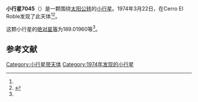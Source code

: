 {{Infobox planet
| bgcolour = #FFFFC0
| name = 7045
| symbol = 
| image = 
| caption = 
| discovery = yes
| discovery_ref = 
| discoverer = {{link-en|卡洛斯·托雷斯|Carlos Torres (astronomer)}}
| discovery_site = [[Cerro_El_Roble|Cerro El Roble]] 
| discovered = 1974年3月22日
| designations = yes
| mp_name = 
| named_after = 
| alt_names = 1974 FJ/ 1974 HT / 1981 BY / 1990 QH7
| mp_category = [[主带小行星|主带小行星]]
| orbit_ref = <ref name="a">[http://ssd.jpl.nasa.gov/sbdb.cgi?sstr=7045 7045] {{Wayback|url=http://ssd.jpl.nasa.gov/sbdb.cgi?sstr=7045 |date=20201124022932 }}，小行星數據庫瀏覽器（JPL Small-Body Database Browser）－[[美国国家航空航天局|美国国家航空航天局]]喷气推进实验室</ref>
| epoch = 2456400.5 (2013年4月18日更新)
| aphelion = {{convert|2.7099514|AU|km|3|abbr=on|lk=out}}
| perihelion = {{convert|2.0776394|AU|km|3|abbr=on}}
| semimajor = {{convert|2.3937954|AU|km|3|abbr=on}}
| eccentricity = 0.1320731
| period = 1352.785639 [[日|日]]<br />3.7[[儒略年|儒略年]]
| avg_speed = 
| inclination = 4.83099
| asc_node = 352.70745
| mean_anomaly = 
| arg_peri = 189.01960
| satellites = 
| physical_characteristics = yes
| dimensions = 
| mass = 
| density = 
| surface_grav = 
| escape_velocity = 
| sidereal_day = 
| axial_tilt = 
| pole_ecliptic_lat = 
| pole_ecliptic_lon = 
| albedo = 
| temperatures= 
| temp_name1 = 
| mean_temp_1 = 
| max_temp_1 = 
| temp_name2 = 
| max_temp_2 = 
| spectral_type = 
| abs_magnitude = 189.01960
}}

'''小行星7045'''（{{lang-en|7045}}）是一颗围绕[[太阳|太阳]][[公转|公转]]的[[小行星|小行星]]。1974年3月22日，{{link-en|卡洛斯·托雷斯|Carlos Torres (astronomer)}}在Cerro El Roble发现了此天体<ref name="a" /><ref>{{cite news|title=小行星列表|url=http://cfa-www.harvard.edu/iau/lists/NumberedMPs.txt|accessdate=2013-07-08|newspaper=哈佛大学|archive-date=2008-05-17|archive-url=https://web.archive.org/web/20080517010638/http://cfa-www.harvard.edu/iau/lists/NumberedMPs.txt|dead-url=no}}</ref>。

这颗小行星的[[绝对星等|绝对星等]]为189.01960等<ref name="a" />。

==参考文献==
{{reflist}}
{{Minor Planet Number|[[小行星7044|小行星7044]]|[[小行星7046|小行星7046]]}}

{{小天体}}

[[Category:小行星带天体|Category:小行星带天体]]
[[Category:1974年发现的小行星|Category:1974年发现的小行星]]

{{asteroid-stub}}
